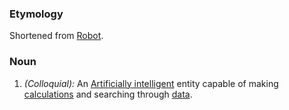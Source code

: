 ===Etymology===
Shortened from [[Robot]].
===Noun===
#''(Colloquial):'' An [[Artificially intelligent]] entity capable of making [[calculations]] and searching through [[data]].